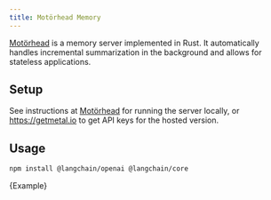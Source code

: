 ```yaml
---
title: Motörhead Memory
---
```


[Motörhead](https://github.com/getmetal/motorhead) is a memory server implemented in Rust. It automatically handles incremental summarization in the background and allows for stateless applications.

## Setup

See instructions at [Motörhead](https://github.com/getmetal/motorhead) for running the server locally, or https://getmetal.io to get API keys for the hosted version.

## Usage



<IntegrationInstallTooltip></IntegrationInstallTooltip>

```bash npm2yarn
npm install @langchain/openai @langchain/core
```

<CodeBlock language="typescript">{Example}</CodeBlock>
